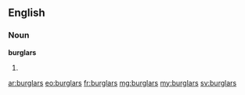==English==

===Noun===
'''burglars'''

# {{plural of|burglar}}

[[ar:burglars]]
[[eo:burglars]]
[[fr:burglars]]
[[mg:burglars]]
[[my:burglars]]
[[sv:burglars]]